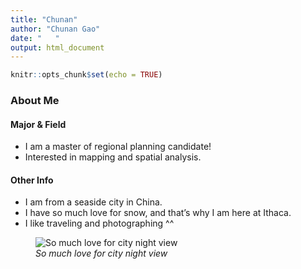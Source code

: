 ```yaml
---
title: "Chunan"
author: "Chunan Gao"
date: "   "
output: html_document
---
```


```r
knitr::opts_chunk$set(echo = TRUE)
```


### About Me

#### Major & Field
* I am a master of regional planning candidate!
* Interested in mapping and spatial analysis.

#### Other Info
* I am from a seaside city in China.
* I have so much love for snow, and that's why I am here at Ithaca.
* I like traveling and photographing ^^

![*So much love for city night view*](https://images.fineartamerica.com/images-medium-large-5/tokyo-night-view-takao-kataoka.jpg)

